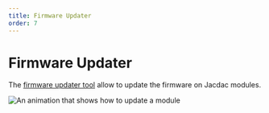 ```yaml
---
title: Firmware Updater
order: 7
---
```


# Firmware Updater

The [firmware updater tool](/tools/updater) allow to update the firmware on Jacdac modules.

![An animation that shows how to update a module](./updater/flashfirmware.gif)
